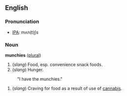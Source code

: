 ==English==
===Pronunciation===
*[[Pronunciation guide|IPA]]: mʌn(t)ʃs
===Noun===
'''munchies''' ([[plural]])
#(''slang'') Food, esp. convenience snack foods.
#(''slang'') Hunger.
:"I have the munchies."
#(''slang'') Craving for food as a result of use of [[cannabis]].